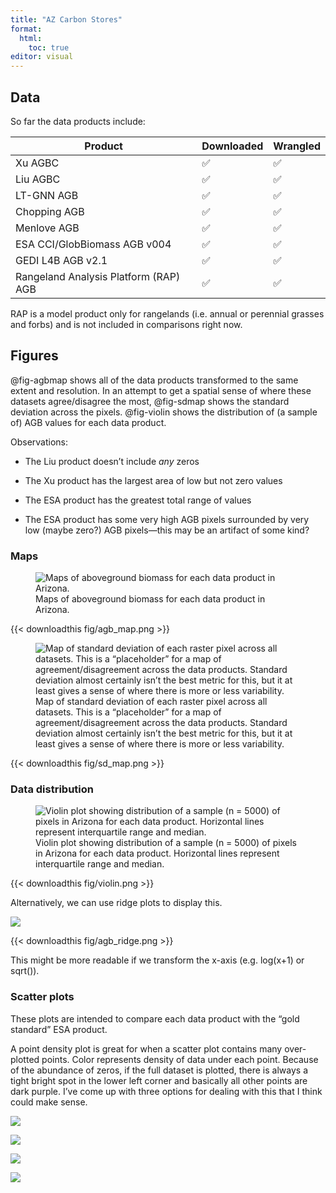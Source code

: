 ```yaml
---
title: "AZ Carbon Stores"
format: 
  html:
    toc: true
editor: visual
---
```


## Data

So far the data products include:

| Product                               | Downloaded | Wrangled |
|---------------------------------------|------------|----------|
| Xu AGBC                               | ✅         | ✅       |
| Liu AGBC                              | ✅         | ✅       |
| LT-GNN AGB                            | ✅         | ✅       |
| Chopping AGB                          | ✅         | ✅       |
| Menlove AGB                           | ✅         | ✅       |
| ESA CCI/GlobBiomass AGB v004          | ✅         | ✅       |
| GEDI L4B AGB v2.1                     | ✅         | ✅       |
| Rangeland Analysis Platform (RAP) AGB | ✅         | ✅       |

RAP is a model product only for rangelands (i.e. annual or perennial grasses and forbs) and is not included in comparisons right now.

## Figures

@fig-agbmap shows all of the data products transformed to the same extent and resolution.
In an attempt to get a spatial sense of where these datasets agree/disagree the most, @fig-sdmap shows the standard deviation across the pixels.
@fig-violin shows the distribution of (a sample of) AGB values for each data product.

Observations:

-   The Liu product doesn't include *any* zeros

-   The Xu product has the largest area of low but not zero values

-   The ESA product has the greatest total range of values

-   The ESA product has some very high AGB pixels surrounded by very low (maybe zero?) AGB pixels—this may be an artifact of some kind?

### Maps

![Maps of aboveground biomass for each data product in Arizona.](fig/agb_map.png){#fig-agbmap}

{{< downloadthis fig/agb_map.png >}}

<!--# TODO: add download button for .eps file as well so Dave can open in Adobe easily -->

![Map of standard deviation of each raster pixel across all datasets. This is a "placeholder" for a map of agreement/disagreement across the data products. Standard deviation almost certainly isn't the best metric for this, but it at least gives a sense of where there is more or less variability.](fig/sd_map.png){#fig-sdmap}

{{< downloadthis fig/sd_map.png >}}

### Data distribution

![Violin plot showing distribution of a sample (n = 5000) of pixels in Arizona for each data product. Horizontal lines represent interquartile range and median.](fig/violin.png){#fig-violin}

{{< downloadthis fig/violin.png >}}

Alternatively, we can use ridge plots to display this.

![](fig/agb_ridge.png){fig-align="center"}

{{< downloadthis fig/agb_ridge.png >}}

This might be more readable if we transform the x-axis (e.g. log(x+1) or sqrt()).

### Scatter plots

These plots are intended to compare each data product with the "gold standard" ESA product.

A point density plot is great for when a scatter plot contains many over-plotted points.
Color represents density of data under each point.
Because of the abundance of zeros, if the full dataset is plotted, there is always a tight bright spot in the lower left corner and basically all other points are dark purple.
I've come up with three options for dealing with this that I think could make sense.

![](fig/scatter_all.png)

![](fig/scatter_non0.png)

![](fig/scatter_gr10.png)

![](fig/scatter_log.png)
